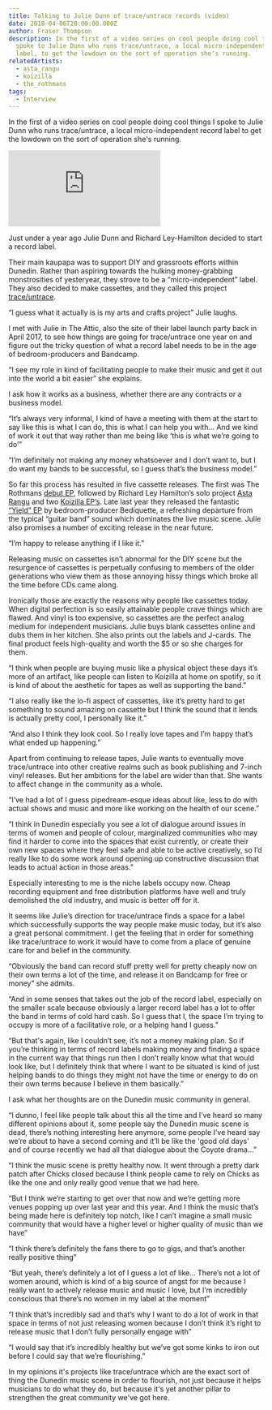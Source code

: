 ```yaml
---
title: Talking to Julie Dunn of trace/untrace records (video)
date: 2018-04-06T20:00:00.000Z
author: Fraser Thompson
description: In the first of a video series on cool people doing cool things I
  spoke to Julie Dunn who runs trace/untrace, a local micro-independent record
  label, to get the lowdown on the sort of operation she's running.
relatedArtists:
  - asta_rangu
  - koizilla
  - the_rothmans
tags:
  - Interview
---
```



In the first of a video series on cool people doing cool things I spoke to Julie Dunn who runs trace/untrace, a local micro-independent record label to get the lowdown on the sort of operation she's running.

<div className="youtubeEmbed">
  <iframe src="https://www.youtube.com/embed/TyJ04bV6hGQ/?autoplay=0&amp;autohide=1&amp;vq=hd720&amp;start=" frameBorder="0" allowFullscreen="yes"></iframe>
</div>

Just under a year ago Julie Dunn and Richard Ley-Hamilton decided to start a record label.

Their main kaupapa was to support DIY and grassroots efforts within Dunedin. Rather than aspiring towards the hulking money-grabbing monstrosities of yesteryear, they strove to be a “micro-independent” label. They also decided to make cassettes, and they called this project [trace/untrace](https://traceuntracerecords.com).

“I guess what it actually is is my arts and crafts project” Julie laughs.

I met with Julie in The Attic, also the site of their label launch party back in April 2017, to see how things are going for trace/untrace one year on and figure out the tricky question of what a record label needs to be in the age of bedroom-producers and Bandcamp.

“I see my role in kind of facilitating people to make their music and get it out into the world a bit easier” she explains.

I ask how it works as a business, whether there are any contracts or a business model.

“It’s always very informal, I kind of have a meeting with them at the start to say like this is what I can do, this is what I can help you with... And we kind of work it out that way rather than me being like ‘this is what we’re going to do’”

“I’m definitely not making any money whatsoever and I don’t want to, but I do want my bands to be successful, so I guess that’s the business model.”

So far this process has resulted in five cassette releases. The first was The Rothmans [debut EP](https://therothmans.bandcamp.com/album/a-s-l), followed by Richard Ley Hamilton’s solo project [Asta Rangu](https://astarangu.bandcamp.com/) and two [Koizilla EP’s](https://koizilla.bandcamp.com/). Late last year they released the fantastic [“Yield” EP](https://bediquette.bandcamp.com/) by bedroom-producer Bediquette, a refreshing departure from the typical “guitar band” sound which dominates the live music scene. Julie also promises a number of exciting release in the near future.

“I’m happy to release anything if I like it.”

Releasing music on cassettes isn’t abnormal for the DIY scene but the resurgence of cassettes is perpetually confusing to members of the older generations who view them as those annoying hissy things which broke all the time before CDs came along.

Ironically those are exactly the reasons why people like cassettes today. When digital perfection is so easily attainable people crave things which are flawed. And vinyl is too expensive, so cassettes are the perfect analog medium for independent musicians. Julie buys blank cassettes online and dubs them in her kitchen. She also prints out the labels and J-cards. The final product feels high-quality and worth the $5 or so she charges for them.

“I think when people are buying music like a physical object these days it’s more of an artifact, like people can listen to Koizilla at home on spotify, so it is kind of about the aesthetic for tapes as well as supporting the band.”

“I also really like the lo-fi aspect of cassettes, like it’s pretty hard to get something to sound amazing on cassette but I think the sound that it lends is actually pretty cool, I personally like it.”

“And also I think they look cool. So I really love tapes and I’m happy that’s what ended up happening.”

Apart from continuing to release tapes, Julie wants to eventually move trace/untrace into other creative realms such as book publishing and 7-inch vinyl releases. But her ambitions for the label are wider than that. She wants to affect change in the community as a whole.

“I’ve had a lot of I guess pipedream-esque ideas about like, less to do with actual shows and music and more like working on the health of our scene.”

“I think in Dunedin especially you see a lot of dialogue around issues in terms of women and people of colour, marginalized communities who may find it harder to come into the spaces that exist currently, or create their own new spaces where they feel safe and able to be active creatively, so I’d really like to do some work around opening up constructive discussion that leads to actual action in those areas.”

Especially interesting to me is the niche labels occupy now. Cheap recording equipment and free distribution platforms have well and truly demolished the old industry, and music is better off for it.

It seems like Julie’s direction for trace/untrace finds a space for a label which successfully supports the way people make music today, but it’s also a great personal commitment. I get the feeling that in order for something like trace/untrace to work it would have to come from a place of genuine care for and belief in the community.

“Obviously the band can record stuff pretty well for pretty cheaply now on their own terms a lot of the time, and release it on Bandcamp for free or money” she admits.

“And in some senses that takes out the job of the record label, especially on the smaller scale because obviously a larger record label has a lot to offer the band in terms of cold hard cash. So I guess that I, the space I’m trying to occupy is more of a facilitative role, or a helping hand I guess.”

“But that's again, like I couldn’t see, it’s not a money making plan. So if you’re thinking in terms of record labels making money and finding a space in the current way that things run then I don’t really know what that would look like, but I definitely think that where I want to be situated is kind of just helping bands to do things they might not have the time or energy to do on their own terms because I believe in them basically.”

I ask what her thoughts are on the Dunedin music community in general.

“I dunno, I feel like people talk about this all the time and I’ve heard so many different opinions about it, some people say the Dunedin music scene is dead, there’s nothing interesting here anymore, some people I’ve heard say we’re about to have a second coming and it’ll be like the 'good old days' and of course recently we had all that dialogue about the Coyote drama...”

“I think the music scene is pretty healthy now. It went through a pretty dark patch after Chicks closed because I think people came to rely on Chicks as like the one and only really good venue that we had here.

“But I think we’re starting to get over that now and we’re getting more venues popping up over last year and this year. And I think the music that’s being made here is definitely top notch, like I can’t imagine a small music community that would have a higher level or higher quality of music than we have”

“I think there’s definitely the fans there to go to gigs, and that’s another really positive thing”

“But yeah, there’s definitely a lot of I guess a lot of like... There’s not a lot of women around, which is kind of a big source of angst for me because I really want to actively release music and music I love, but I’m incredibly conscious that there’s no women in my label at the moment”

“I think that’s incredibly sad and that’s why I want to do a lot of work in that space in terms of not just releasing women because I don’t think it’s right to release music that I don’t fully personally engage with”

“I would say that it’s incredibly healthy but we’ve got some kinks to iron out before I could say that we’re flourishing.”

In my opinions it's projects like trace/untrace which are the exact sort of thing the Dunedin music scene in order to flourish, not just because it helps musicians to do what they do, but because it's yet another pillar to strengthen the great community we've got here.
